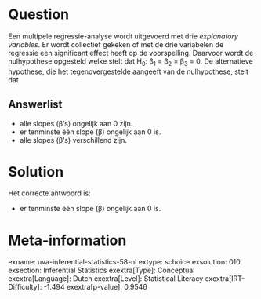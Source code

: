 Question
========

Een multipele regressie-analyse wordt uitgevoerd met drie *explanatory
variables*. Er wordt collectief gekeken of met de drie variabelen de
regressie een significant effect heeft op de voorspelling. Daarvoor
wordt de nulhypothese opgesteld welke stelt dat H~0~: β~1~ = β~2~ = β~3~
= 0. De alternatieve hypothese, die het tegenovergestelde aangeeft van
de nulhypothese, stelt dat

Answerlist
----------

* alle slopes (β's) ongelijk aan 0 zijn.
* er tenminste één slope (β) ongelijk aan 0 is.
* alle slopes (β's) verschillend zijn.

Solution
========

Het correcte antwoord is: 

* er tenminste één slope (β) ongelijk aan 0 is.

Meta-information
================
exname: uva-inferential-statistics-58-nl
extype: schoice
exsolution: 010
exsection: Inferential Statistics
exextra[Type]: Conceptual
exextra[Language]: Dutch
exextra[Level]: Statistical Literacy
exextra[IRT-Difficulty]: -1.494
exextra[p-value]: 0.9546
